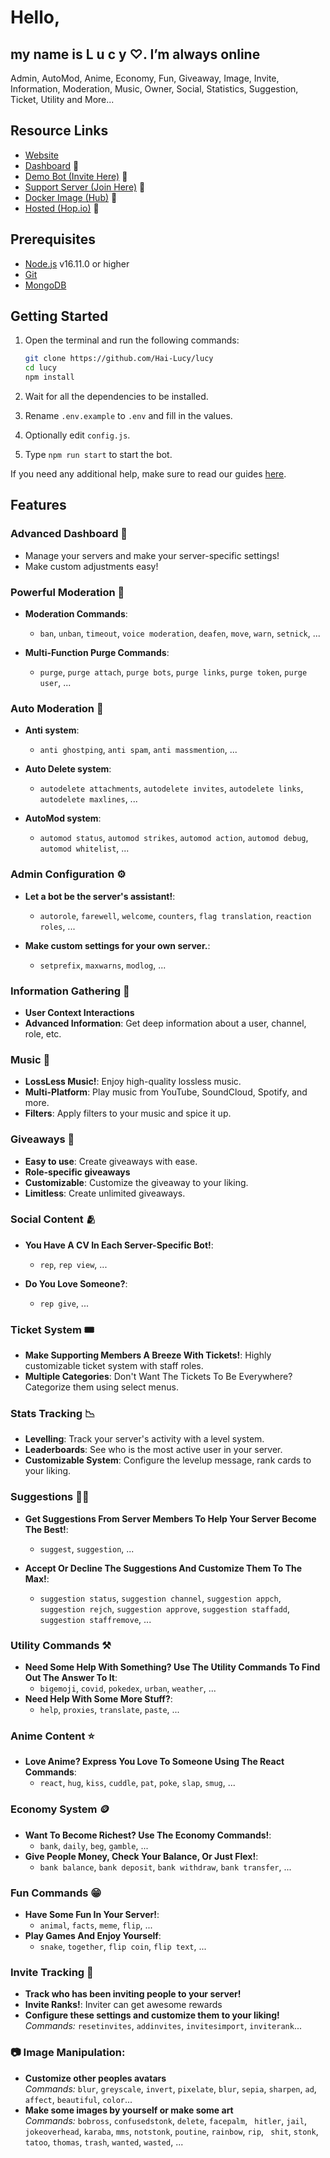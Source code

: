 # Hello,

## my name is L u c y ♡. I’m always online

Admin, AutoMod, Anime, Economy, Fun, Giveaway, Image, Invite, Information, Moderation, Music, Owner, Social, Statistics, Suggestion, Ticket, Utility and More...

## Resource Links

- [Website](https://lucy.is-a.fun/)
- [Dashboard](https://dash-lucy.is-a.fun/selector) 📂
- [Demo Bot (Invite Here)](https://discord.com/api/oauth2/authorize?client_id=928966154817523723&permissions=8&scope=bot%20applications.commands) 🤖
- [Support Server (Join Here)](https://discord.gg/WFfjrQxnfH) 🤝
- [Docker Image (Hub)](https://hub.docker.com/r/hai-lucy/lucy) 🐳
- [Hosted (Hop.io)](https://hop.io) 🚀

## Prerequisites

- [Node.js](https://nodejs.org/en/) v16.11.0 or higher
- [Git](https://git-scm.com/downloads)
- [MongoDB](https://www.mongodb.com)

## Getting Started

1. Open the terminal and run the following commands:

    ```bash
    git clone https://github.com/Hai-Lucy/lucy
    cd lucy
    npm install
    ```

2. Wait for all the dependencies to be installed.
3. Rename `.env.example` to `.env` and fill in the values.
4. Optionally edit `config.js`.
5. Type `npm run start` to start the bot.

If you need any additional help, make sure to read our guides [here](docs/commands/installation.md).

## Features

### Advanced Dashboard 📡

- Manage your servers and make your server-specific settings!
- Make custom adjustments easy!

### Powerful Moderation 🛑

- **Moderation Commands**:
  - `ban`, `unban`, `timeout`, `voice moderation`, `deafen`, `move`, `warn`, `setnick`, ...

- **Multi-Function Purge Commands**:
  - `purge`, `purge attach`, `purge bots`, `purge links`, `purge token`, `purge user`, ...

### Auto Moderation 🤖

- **Anti system**:
  - `anti ghostping`, `anti spam`, `anti massmention`, ...

- **Auto Delete system**:
  - `autodelete attachments`, `autodelete invites`, `autodelete links`, `autodelete maxlines`, ...

- **AutoMod system**:
  - `automod status`, `automod strikes`, `automod action`, `automod debug`, `automod whitelist`, ...

### Admin Configuration ⚙️

- **Let a bot be the server's assistant!**:
  - `autorole`, `farewell`, `welcome`, `counters`, `flag translation`, `reaction roles`, ...

- **Make custom settings for your own server.**:
  - `setprefix`, `maxwarns`, `modlog`, ...

### Information Gathering 💁

- **User Context Interactions**
- **Advanced Information**: Get deep information about a user, channel, role, etc.

### Music 🎵

- **LossLess Music!**: Enjoy high-quality lossless music.
- **Multi-Platform**: Play music from YouTube, SoundCloud, Spotify, and more.
- **Filters**: Apply filters to your music and spice it up.

### Giveaways 🎉

- **Easy to use**: Create giveaways with ease.
- **Role-specific giveaways**
- **Customizable**: Customize the giveaway to your liking.
- **Limitless**: Create unlimited giveaways.

### Social Content 🫂

- **You Have A CV In Each Server-Specific Bot!**:
  - `rep`, `rep view`, ...

- **Do You Love Someone?**:
  - `rep give`, ...

### Ticket System 🎟

- **Make Supporting Members A Breeze With Tickets!**: Highly customizable ticket system with staff roles.
- **Multiple Categories**: Don't Want The Tickets To Be Everywhere? Categorize them using select menus.

### Stats Tracking 📉

- **Levelling**: Track your server's activity with a level system.
- **Leaderboards**: See who is the most active user in your server.
- **Customizable System**: Configure the levelup message, rank cards to your liking.

### Suggestions 🙋‍♂️

- **Get Suggestions From Server Members To Help Your Server Become The Best!**:
  - `suggest`, `suggestion`, ...

- **Accept Or Decline The Suggestions And Customize Them To The Max!**:
  - `suggestion status`, `suggestion channel`, `suggestion appch`, `suggestion rejch`, `suggestion approve`, `suggestion staffadd`, `suggestion staffremove`, ...

### Utility Commands ⚒️

- **Need Some Help With Something? Use The Utility Commands To Find Out The Answer To It**:
  - `bigemoji`, `covid`, `pokedex`, `urban`, `weather`, ...
- **Need Help With Some More Stuff?**:
  - `help`, `proxies`, `translate`, `paste`, ...

### Anime Content ⭐

- **Love Anime? Express You Love To Someone Using The React Commands**:
  - `react`, `hug`, `kiss`, `cuddle`, `pat`, `poke`, `slap`, `smug`, ...

### Economy System 🪙

- **Want To Become Richest? Use The Economy Commands!**:
  - `bank`, `daily`, `beg`, `gamble`, ...
- **Give People Money, Check Your Balance, Or Just Flex!**:
  - `bank balance`, `bank deposit`, `bank withdraw`, `bank transfer`, ...

### Fun Commands 😁

- **Have Some Fun In Your Server!**:
  - `animal`, `facts`, `meme`, `flip`, ...
- **Play Games And Enjoy Yourself**:
  - `snake`, `together`, `flip coin`, `flip text`, ...

### Invite Tracking 📨

- **Track who has been inviting people to your server!**
- **Invite Ranks!**: Inviter can get awesome rewards
- **Configure these settings and customize them to your liking!** <br /> _Commands:_ `resetinvites`, `addinvites`, `invitesimport`, `inviterank`...

### 📷 **Image Manipulation:**

- **Customize other peoples avatars** <br /> _Commands:_ `blur`, `greyscale`, `invert`, `pixelate`, `blur`, `sepia`, `sharpen`, `ad`, `affect`, `beautiful`, `color`...
- **Make some images by yourself or make some art** <br /> _Commands:_ `bobross`, `confusedstonk`, `delete`, `facepalm`, ` hitler`, `jail`, `jokeoverhead`, `karaba`, `mms`, `notstonk`, `poutine`, `rainbow`, `rip`, ` shit`, `stonk`, `tatoo`, `thomas`, `trash`, `wanted`, `wasted`, ...